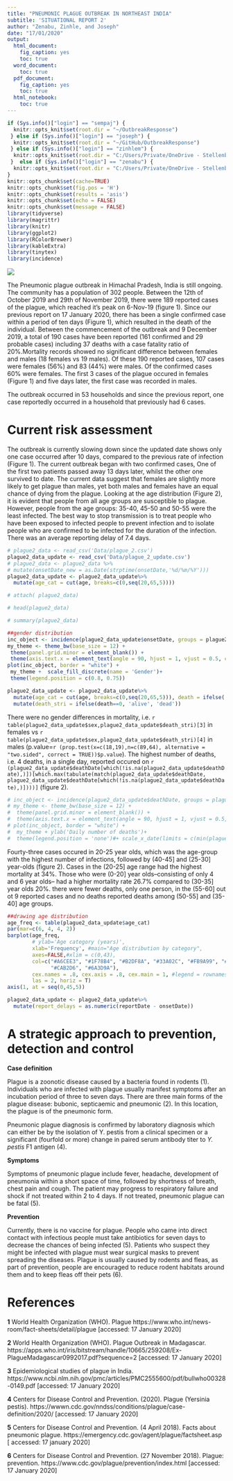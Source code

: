 ```yaml
---
title: "PNEUMONIC PLAGUE OUTBREAK IN NORTHEAST INDIA"
subtitle: 'SITUATIONAL REPORT 2'
author: "Zenabu, Zinhle, and Joseph"
date: "17/01/2020"
output:
  html_document:
    fig_caption: yes
    toc: true
  word_document:
    toc: true
  pdf_document:
    fig_caption: yes
    toc: true
  html_notebook:
    toc: true
---
```


```r
if (Sys.info()["login"] == "sempaj") {
  knitr::opts_knit$set(root.dir = "~/OutbreakResponse")
 } else if (Sys.info()["login"] == "joseph") {
  knitr::opts_knit$set(root.dir = "~/GitHub/OutbreakResponse")
 } else if (Sys.info()["login"] == "zinhlem") {
  knitr::opts_knit$set(root.dir = "C:/Users/Private/OneDrive - Stellenbosch University/SACEMA Projects/GOARN-WHO/SMARTIES_ASSIGNMENT")
 }  else if (Sys.info()["login"] == "zenabu") {
  knitr::opts_knit$set(root.dir = "C:/Users/Private/OneDrive - Stellenbosch University/SACEMA Projects/GOARN-WHO/SMARTIES_ASSIGNMENT")
}
knitr::opts_chunk$set(cache=TRUE)
knitr::opts_chunk$set(fig.pos = 'H')
knitr::opts_chunk$set(results = 'asis')
knitr::opts_chunk$set(echo = FALSE)
knitr::opts_chunk$set(message = FALSE)
library(tidyverse)
library(magrittr)
library(knitr)
library(ggplot2)
library(RColorBrewer)
library(kableExtra)
library(tinytex)
library(incidence)
```

\newpage

![](arrow_image_croped.jpg)

The Pneumonic plague outbreak in Himachal Pradesh, India is still ongoing. The community has a population of 302 people. Between the 12th of October 2019 and 29th of November 2019, there were 189 reported cases of the plague, which reached it's peak on 6-Nov-19 (figure 1). Since our previous report on 17 January 2020, there has been a single confirmed case within a period of ten days (Figure 1), which resulted in the death of the individual. Between the commencement of the outbreak and 9 December 2019, a total of 190 cases have been reported (161 confirmed and 29 probable cases) including 37 deaths with a case fatality ratio of 20%.Mortality records showed no significant difference between females and males (18 females vs 19 males). Of these 190 reported cases, 107 cases were females (56%) and 83 (44%) were males. Of the confirmed cases 60% were females. The first 3 cases of the plague occured in females (Figure 1) and five days later, the first case was recorded in males.

The outbreak occurred in 53 households and since the previous report, one case reportedly occurred in a household that previously had 6 cases.

# Current risk assessment
The outbreak is currently slowing down since the updated date shows only one case occurred after 10 days, compared to the previous rate of infection (Figure 1). The current outbreak began with two confirmed cases, One of the first two patients passed away 13 days later, whilst the other one survived to date. The current data suggest that females are slightly more likely to get plague than males, yet both males and females have an equal chance of dying from the plague. Looking at the age distribution (Figure 2), it is evident that people from all age groups are susceptible to plague. However, people from the age groups: 35-40, 45-50 and 50-55 were the least infected. The best way to stop transmission is to treat people who have been exposed to infected people to prevent infection and to isolate people who are confirmed to be infected for the duration of the infection. There was an average reporting delay of 7.4 days.


```r
# plague2_data <- read_csv('Data/plague_2.csv') 
plague2_data_update <- read_csv('Data/plague_2_update.csv') 
# plague2_data <- plague2_data %>%
# mutate(onsetDate_new = as.Date(strptime(onsetDate,'%d/%m/%Y')))
plague2_data_update <- plague2_data_update%>%
  mutate(age_cat = cut(age, breaks=c(0,seq(20,65,5))))

# attach( plague2_data)

# head(plague2_data)

# summary(plague2_data)
```



```r
##gender distribution
inc_object <- incidence(plague2_data_update$onsetDate, groups = plague2_data_update$sex)
my_theme <- theme_bw(base_size = 12) +
 theme(panel.grid.minor = element_blank()) +
 theme(axis.text.x = element_text(angle = 90, hjust = 1, vjust = 0.5, color = "black"))
plot(inc_object, border = "white") +
 my_theme +  scale_fill_discrete(name = 'Gender')+
 theme(legend.position = c(0.8, 0.75))

plague2_data_update <- plague2_data_update%>%
  mutate(age_cat = cut(age, breaks=c(0,seq(20,65,5))), death = ifelse(!is.na(deathDate), 1, 0) )%>%
  mutate(death_stri = ifelse(death==0, 'alive', 'dead'))

```

There were no gender differences in mortality, i.e. `r table(plague2_data_update$sex,plague2_data_update$death_stri)[3]` in females vs `r table(plague2_data_update$sex,plague2_data_update$death_stri)[4]` in males (p.value=`r (prop.test(x=c(18,19),n=c(89,64), alternative = "two.sided", correct = TRUE))$p.value`). The highest number of deaths, i.e. 4 deaths, in a single day, reported occured on `r (plague2_data_update$deathDate[which(!is.na(plague2_data_update$deathDate),)])[which.max(tabulate(match(plague2_data_update$deathDate, plague2_data_update$deathDate[which(!is.na(plague2_data_update$deathDate),)])))]` (figure 2).
```r

# inc_object <- incidence(plague2_data_update$deathDate, groups = plague2_data_update$death_stri)
# my_theme <- theme_bw(base_size = 12) +
#  theme(panel.grid.minor = element_blank()) +
#  theme(axis.text.x = element_text(angle = 90, hjust = 1, vjust = 0.5, color = "black"))
# plot(inc_object, border = "white") +
#  my_theme + ylab('Daily number of deaths')+
#  theme(legend.position = 'none')#+ scale_x_date(limits = c(min(plague2_data_update$onsetDate), max(plague2_data_update$onsetDate)))

```

Fourty-three cases occured in 20-25 year olds, which was the age-group with the highest number of infections, followed by (40-45] and (25-30] year-olds (figure 2). Cases in the (20-25] age range had the highest mortality at 34%. Those who were (0-20] year olds--consisting of only 4 and 6 year olds-- had a higher mortality rate 26.7% compared to (30-35] year olds 20%. there were fewer deaths, only one person, in the (55-60] out ot 9 reported cases and no deaths reported deaths among (50-55] and (35-40] age groups.

```r
##drawing age distribution
age_freq <- table(plague2_data_update$age_cat)
par(mar=c(6, 4, 4, 2))
barplot(age_freq, 
        # ylab='Age category (years)',
        xlab='Frequency', #main="Age distribution by category",
        axes=FALSE,#xlim = c(0,43),
        col=c("#A6CEE3", "#1F78B4", "#B2DF8A", "#33A02C", "#FB9A99", "#E31A1C", "#FDBF6F", "#FF7F00",
              "#CAB2D6", "#6A3D9A"),
        cex.names = .8, cex.axis = .8, cex.main = 1, #legend = rownames(age_freq), args.legend = list(x = "topleft"),
        las = 2, horiz = T)
axis(1, at = seq(0,45,5))

plague2_data_update <- plague2_data_update%>%
  mutate(report_delays = as.numeric(reportDate - onsetDate))

```


# A strategic approach to prevention, detection and control

**Case definition**

Plague is a zoonotic disease caused by a bacteria found in rodents (1). Individuals who are infected with plague usually manifest symptoms after an incubation period of three to seven days. There are three main forms of the plague disease: bubonic, septicaemic and pneumonic (2). In this location, the plague is of the pneumonic form.

Pneumonic plague diagnosis is confirmed by laboratory diagnosis which can either be by the isolation of Y. pestis from a clinical specimen or a significant (fourfold or more) change in paired serum antibody titer to *Y. pestis* F1 antigen (4).

**Symptoms**

Symptoms of pneumonic plague include fever, headache, development of pneumonia within a short space of time, followed by shortness of breath, chest pain and cough. The patient may progress to respiratory failure and shock if not treated within 2 to 4 days. If not treated, pneumonic plague can be fatal (5). 

**Prevention**

Currently, there is no vaccine for plague. People who came into direct contact with infectious people must take antibiotics for seven days to decrease the chances of being infected (5). Patients who suspect they might be infected with plague must wear surgical masks to prevent spreading the diseases. Plague is usually caused by rodents and fleas, as part of prevention, people are encouraged to reduce rodent habitats around them and to keep fleas off their pets (6).

\newpage
# References

**1** World Health Organization (WHO). Plague https://www.who.int/news-room/fact-sheets/detail/plague [accessed: 17 January 2020]

**2** World Health Organization (WHO). Plague Outbreak in Madagascar. https://apps.who.int/iris/bitstream/handle/10665/259208/Ex-PlagueMadagascar0992017.pdf?sequence=2 [accessed: 17 January 2020]

**3** Epidemiological studies of plague in India. https://www.ncbi.nlm.nih.gov/pmc/articles/PMC2555600/pdf/bullwho00328-0149.pdf [accessed: 17 January 2020]

**4** Centers for Disease Control and Prevention. (2020).  Plague (Yersinia pestis). https://wwwn.cdc.gov/nndss/conditions/plague/case-definition/2020/ [accessed: 17 January 2020]

**5** Centers for Disease Control and Prevention. (4 April 2018). Facts about pneumonic plague. https://emergency.cdc.gov/agent/plague/factsheet.asp [ accessed: 17 january 2020]

**6** Centers for Disease Control and Prevention. (27 November 2018). Plague: prevention. https://www.cdc.gov/plague/prevention/index.html [accessed: 17 January 2020]
